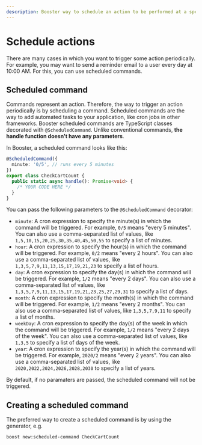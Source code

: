 ```yaml
---
description: Booster way to schedule an action to be performed at a specific moment in time
---
```



# Schedule actions

There are many cases in which you want to trigger some action periodically. For example, you may want to send a reminder email to a user every day at 10:00 AM. For this, you can use scheduled commands.

## Scheduled command

Commands represent an action. Therefore, the way to trigger an action periodically is by scheduling a command. Scheduled commands are the way to add automated tasks to your application, like cron jobs in other frameworks. Booster scheduled commands are TypeScript classes decorated with `@ScheduledCommand`. Unlike conventional commands, **the handle function doesn't have any parameters**.

In Booster, a scheduled command looks like this:

```typescript
@ScheduledCommand({
  minute: '0/5', // runs every 5 minutes
})
export class CheckCartCount {
  public static async handle(): Promise<void> {
    /* YOUR CODE HERE */
  }
}
```

You can pass the following parameters to the `@ScheduledCommand` decorator:



* `minute`: A cron expression to specify the minute(s) in which the command will be triggered. For example, `0/5` means "every 5 minutes". You can also use a comma-separated list of values, like `1,5,10,15,20,25,30,35,40,45,50,55` to specify a list of minutes.
* `hour`: A cron expression to specify the hour(s) in which the command will be triggered. For example, `0/2` means "every 2 hours". You can also use a comma-separated list of values, like `1,3,5,7,9,11,13,15,17,19,21,23` to specify a list of hours.
* `day`: A cron expression to specify the day(s) in which the command will be triggered. For example, `1/2` means "every 2 days". You can also use a comma-separated list of values, like `1,3,5,7,9,11,13,15,17,19,21,23,25,27,29,31` to specify a list of days.
* `month`: A cron expression to specify the month(s) in which the command will be triggered. For example, `1/2` means "every 2 months". You can also use a comma-separated list of values, like `1,3,5,7,9,11` to specify a list of months.
* `weekDay`: A cron expression to specify the day(s) of the week in which the command will be triggered. For example, `1/2` means "every 2 days of the week". You can also use a comma-separated list of values, like `1,3,5` to specify a list of days of the week.
* `year`: A cron expression to specify the year(s) in which the command will be triggered. For example, `2020/2` means "every 2 years". You can also use a comma-separated list of values, like `2020,2022,2024,2026,2028,2030` to specify a list of years.

By default, if no paramaters are passed, the scheduled command will not be triggered.

## Creating a scheduled command

The preferred way to create a scheduled command is by using the generator, e.g.

<TerminalWindow>

```shell
boost new:scheduled-command CheckCartCount
```

</TerminalWindow>